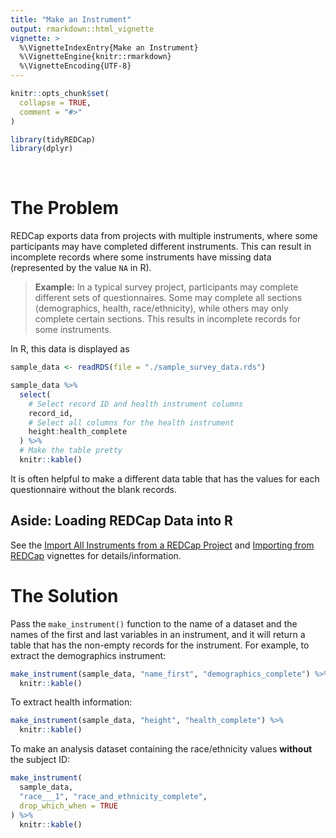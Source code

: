 ```yaml
---
title: "Make an Instrument"
output: rmarkdown::html_vignette
vignette: >
  %\VignetteIndexEntry{Make an Instrument}
  %\VignetteEngine{knitr::rmarkdown}
  %\VignetteEncoding{UTF-8}
---
```


```r
knitr::opts_chunk$set(
  collapse = TRUE,
  comment = "#>"
)
```

```r
library(tidyREDCap)
library(dplyr)
```

</br>


# The Problem 

REDCap exports data from projects with multiple instruments, where some participants may have completed different instruments. This can result in incomplete records where some instruments have missing data (represented by the value `NA` in R).

> **Example:** In a typical survey project, participants may complete different sets of questionnaires. Some may complete all sections (demographics, health, race/ethnicity), while others may only complete certain sections. This results in incomplete records for some instruments. 

In R, this data is displayed as
```r
sample_data <- readRDS(file = "./sample_survey_data.rds")

sample_data %>% 
  select(
    # Select record ID and health instrument columns
    record_id,
    # Select all columns for the health instrument
    height:health_complete
  ) %>% 
  # Make the table pretty
  knitr::kable()
```

It is often helpful to make a different data table that has the values for each questionnaire without the blank records. 

## Aside: Loading REDCap Data into R
See the [Import All Instruments from a REDCap Project](../doc/importInstruments.html) and [Importing from REDCap](../doc/useAPI.html) vignettes for details/information.

# The Solution

Pass the `make_instrument()` function to the name of a dataset and the names of the first and last variables in an instrument, and it will return a table that has the non-empty records for the instrument.  For example, to extract the demographics instrument:

```r
make_instrument(sample_data, "name_first", "demographics_complete") %>% 
  knitr::kable()
```

To extract health information:

```r
make_instrument(sample_data, "height", "health_complete") %>% 
  knitr::kable()
```

To make an analysis dataset containing the race/ethnicity values **without** the subject ID:

```r
make_instrument(
  sample_data,
  "race___1", "race_and_ethnicity_complete",
  drop_which_when = TRUE
) %>% 
  knitr::kable()
```

